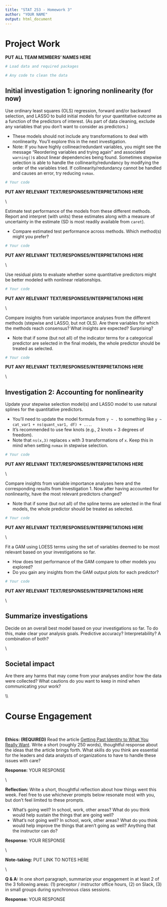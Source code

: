 ```yaml
---
title: "STAT 253 - Homework 3"
author: "YOUR NAME"
output: html_document
---
```


# Project Work

**PUT ALL TEAM MEMBERS' NAMES HERE**

```r
# Load data and required packages
```

```r
# Any code to clean the data
```

## Initial investigation 1: ignoring nonlinearity (for now)

Use ordinary least squares (OLS) regression, forward and/or backward selection, and LASSO to build initial models for your quantitative outcome as a function of the predictors of interest. (As part of data cleaning, exclude any variables that you don't want to consider as predictors.)

- These models should not include any transformations to deal with nonlinearity. You'll explore this in the next investigation.
- Note: If you have highly collinear/redundant variables, you might see the message "Reordering variables and trying again" and associated `warning()`s about linear dependencies being found. Sometimes stepwise selection is able to handle the collinearity/redundancy by modifying the order of the variables tried. If collinearity/redundancy cannot be handled and causes an error, try reducing `nvmax`.

```r
# Your code
```

**PUT ANY RELEVANT TEXT/RESPONSES/INTERPRETATIONS HERE**


\\


Estimate test performance of the models from these different methods. Report and interpret (with units) these estimates along with a measure of uncertainty in the estimate (SD is most readily available from `caret`).

- Compare estimated test performance across methods. Which method(s) might you prefer?


```r
# Your code
```

**PUT ANY RELEVANT TEXT/RESPONSES/INTERPRETATIONS HERE**


\\


Use residual plots to evaluate whether some quantitative predictors might be better modeled with nonlinear relationships.

```r
# Your code
```

**PUT ANY RELEVANT TEXT/RESPONSES/INTERPRETATIONS HERE**


\\

Compare insights from variable importance analyses from the different methods (stepwise and LASSO, but not OLS). Are there variables for which the methods reach consensus? What insights are expected? Surprising?

- Note that if some (but not all) of the indicator terms for a categorical predictor are selected in the final models, the whole predictor should be treated as selected.

```r
# Your code
```

**PUT ANY RELEVANT TEXT/RESPONSES/INTERPRETATIONS HERE**


\\


## Investigation 2: Accounting for nonlinearity

Update your stepwise selection model(s) and LASSO model to use natural splines for the quantitative predictors.

- You'll need to update the model formula from `y ~ .` to something like `y ~ cat_var1 + ns(quant_var1, df) + ...`.
- It's recommended to use few knots (e.g., 2 knots = 3 degrees of freedom).
- Note that `ns(x,3)` replaces `x` with 3 transformations of `x`. Keep this in mind when setting `nvmax` in stepwise selection.

```r
# Your code
```

**PUT ANY RELEVANT TEXT/RESPONSES/INTERPRETATIONS HERE**


\\


Compare insights from variable importance analyses here and the corresponding results from Investigation 1. Now after having accounted for nonlinearity, have the most relevant predictors changed?

- Note that if some (but not all) of the spline terms are selected in the final models, the whole predictor should be treated as selected.

```r
# Your code
```

**PUT ANY RELEVANT TEXT/RESPONSES/INTERPRETATIONS HERE**


\\


Fit a GAM using LOESS terms using the set of variables deemed to be most relevant based on your investigations so far.

- How does test performance of the GAM compare to other models you explored?
- Do you gain any insights from the GAM output plots for each predictor?

```r
# Your code
```

**PUT ANY RELEVANT TEXT/RESPONSES/INTERPRETATIONS HERE**


\\


## Summarize investigations

Decide on an overall best model based on your investigations so far. To do this, make clear your analysis goals. Predictive accuracy? Interpretability? A combination of both?


\\


## Societal impact

Are there any harms that may come from your analyses and/or how the data were collected? What cautions do you want to keep in mind when communicating your work?



\\\\



# Course Engagement

<!-- Delete sections below that don't apply to you. -->

\

**Ethics: (REQUIRED)** Read the article [Getting Past Identity to What You Really Want](https://weallcount.com/2021/02/19/getting-past-identity-to-what-you-really-want/). Write a short (roughly 250 words), thoughtful response about the ideas that the article brings forth. What skills do you think are essential for the leaders and data analysts of organizations to have to handle these issues with care?

**Response:** YOUR RESPONSE


\\


**Reflection:** Write a short, thoughtful reflection about how things went this week. Feel free to use whichever prompts below resonate most with you, but don't feel limited to these prompts.

- What's going well? In school, work, other areas? What do you think would help sustain the things that are going well?
- What's not going well? In school, work, other areas? What do you think would help improve the things that aren't going as well? Anything that the instructor can do?

**Response:** YOUR RESPONSE


\\


**Note-taking:** PUT LINK TO NOTES HERE


\\


**Q & A:** In one short paragraph, summarize your engagement in at least 2 of the 3 following areas: (1) preceptor / instructor office hours, (2) on Slack, (3) in small groups during synchronous class sessions.

**Response:** YOUR RESPONSE



